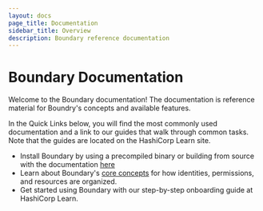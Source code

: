 ```yaml
---
layout: docs
page_title: Documentation
sidebar_title: Overview
description: Boundary reference documentation
---
```


# Boundary Documentation

Welcome to the Boundary documentation! The documentation is reference material for Boundry's concepts and available features.

In the Quick Links below, you will find the most commonly used documentation and a link to our guides that walk through common tasks. Note that the guides are located on the HashiCorp Learn site.

- Install Boundary by using a precompiled binary or building from source with the documentation [here](/docs/getting-started/)
- Learn about Boundary's [core concepts](/docs/concepts/) for how identities, permissions, and resources are organized. 
- Get started using Boundary with our step-by-step onboarding guide at HashiCorp Learn.
